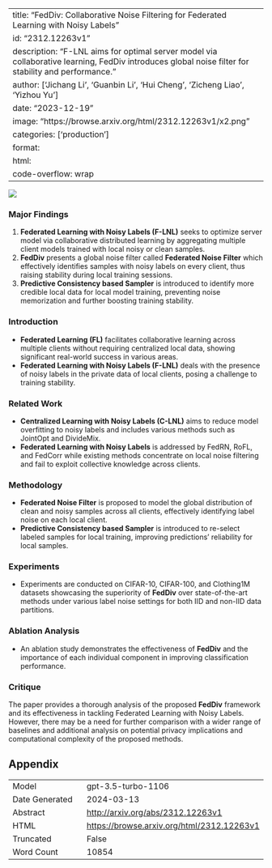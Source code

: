 
---
title: "FedDiv: Collaborative Noise Filtering for Federated Learning with Noisy Labels"
id: "2312.12263v1"
description: "F-LNL aims for optimal server model via collaborative learning, FedDiv introduces global noise filter for stability and performance."
author: ['Jichang Li', 'Guanbin Li', 'Hui Cheng', 'Zicheng Liao', 'Yizhou Yu']
date: "2023-12-19"
image: "https://browse.arxiv.org/html/2312.12263v1/x2.png"
categories: ['production']
format:
  html:
    code-overflow: wrap
---

![](https://browse.arxiv.org/html/2312.12263v1/x2.png)

### Major Findings
1. **Federated Learning with Noisy Labels (F-LNL)** seeks to optimize server model via collaborative distributed learning by aggregating multiple client models trained with local noisy or clean samples.
2. **FedDiv** presents a global noise filter called **Federated Noise Filter** which effectively identifies samples with noisy labels on every client, thus raising stability during local training sessions.
3. **Predictive Consistency based Sampler** is introduced to identify more credible local data for local model training, preventing noise memorization and further boosting training stability.

### Introduction
- **Federated Learning (FL)** facilitates collaborative learning across multiple clients without requiring centralized local data, showing significant real-world success in various areas.
- **Federated Learning with Noisy Labels (F-LNL)** deals with the presence of noisy labels in the private data of local clients, posing a challenge to training stability.

### Related Work
- **Centralized Learning with Noisy Labels (C-LNL)** aims to reduce model overfitting to noisy labels and includes various methods such as JointOpt and DivideMix.
- **Federated Learning with Noisy Labels** is addressed by FedRN, RoFL, and FedCorr while existing methods concentrate on local noise filtering and fail to exploit collective knowledge across clients.

### Methodology
- **Federated Noise Filter** is proposed to model the global distribution of clean and noisy samples across all clients, effectively identifying label noise on each local client.
- **Predictive Consistency based Sampler** is introduced to re-select labeled samples for local training, improving predictions' reliability for local samples.

### Experiments
- Experiments are conducted on CIFAR-10, CIFAR-100, and Clothing1M datasets showcasing the superiority of **FedDiv** over state-of-the-art methods under various label noise settings for both IID and non-IID data partitions.

### Ablation Analysis
- An ablation study demonstrates the effectiveness of **FedDiv** and the importance of each individual component in improving classification performance.

### Critique
The paper provides a thorough analysis of the proposed **FedDiv** framework and its effectiveness in tackling Federated Learning with Noisy Labels. However, there may be a need for further comparison with a wider range of baselines and additional analysis on potential privacy implications and computational complexity of the proposed methods.

## Appendix

|          |          |
|----------|----------|
| Model     | gpt-3.5-turbo-1106       |
| Date Generated     | 2024-03-13       |
| Abstract | [http://arxiv.org/abs/2312.12263v1](http://arxiv.org/abs/2312.12263v1)        |
| HTML     | [https://browse.arxiv.org/html/2312.12263v1](https://browse.arxiv.org/html/2312.12263v1)       |
| Truncated       | False       |
| Word Count       | 10854       |